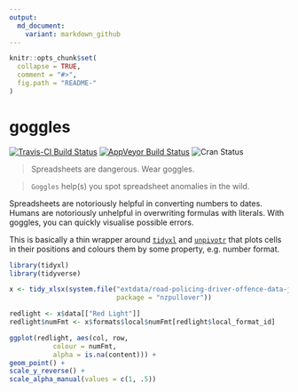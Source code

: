```yaml
---
output:
  md_document:
    variant: markdown_github
---
```


<!-- README.md is generated from README.Rmd. Please edit that file -->

```r
knitr::opts_chunk$set(
  collapse = TRUE,
  comment = "#>",
  fig.path = "README-"
)
```

# goggles

[![Travis-CI Build Status](https://travis-ci.org/nacnudus/goggles.svg?branch=master)](https://travis-ci.org/nacnudus/goggles)
[![AppVeyor Build Status](https://ci.appveyor.com/api/projects/status/github/nacnudus/goggles?branch=master&svg=true)](https://ci.appveyor.com/project/nacnudus/goggles)
![Cran Status](http://www.r-pkg.org/badges/version/goggles)

> Spreadsheets are dangerous.  Wear goggles.

> `Goggles` help(s) you spot spreadsheet anomalies in the wild.

Spreadsheets are notoriously helpful in converting numbers to dates.  Humans are
notoriously unhelpful in overwriting formulas with literals.  With goggles, you
can quickly visualise possible errors.

This is basically a thin wrapper around
[`tidyxl`](https://github.com/nacnudus/tidyxl) and
[`unpivotr`](https://github.com/nacnudus/unpivotr) that plots cells in their
positions and colours them by some property, e.g. number format.

```r
library(tidyxl)
library(tidyverse)

x <- tidy_xlsx(system.file("extdata/road-policing-driver-offence-data-jan2009-sep2006.xlsx",
                           package = "nzpullover"))

redlight <- x$data[["Red Light"]]
redlight$numFmt <- x$formats$local$numFmt[redlight$local_format_id]

ggplot(redlight, aes(col, row,
           colour = numFmt,
           alpha = is.na(content))) +
geom_point() +
scale_y_reverse() +
scale_alpha_manual(values = c(1, .5))
```
